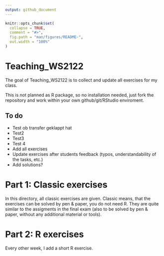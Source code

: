 ```yaml
---
output: github_document
---
```


<!-- README.md is generated from README.Rmd. Please edit that file -->

```r
knitr::opts_chunk$set(
  collapse = TRUE,
  comment = "#>",
  fig.path = "man/figures/README-",
  out.width = "100%"
)
```

# Teaching_WS2122

<!-- badges: start -->
<!-- badges: end -->

The goal of Teaching_WS2122 is to collect and update all exercises for my class. 

This is not planned as R package, so no installation needed, just fork the repository and work within your own github/git/RStudio enviroment. 

## To do

* Test ob transfer geklappt hat
* Test2
* Test3
* Test 4
* Add all exercises
* Update exercises after students feedback (typos, understandability of the tasks, etc.)
* Add solutions?

# Part 1: Classic exercises
In this directory, all classic exercises are given. Classic means, that the exercises can be solved by pen & paper, you do not need R. They are quite similar to the assigments in the final exam (also to be solved by pen & paper, without any additional material or tools). 

# Part 2: R exercises

Every other week, I add a short R exercise.

